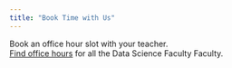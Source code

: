 ```yaml
---
title: "Book Time with Us"
---
```


Book an office hour slot with your teacher. <br>
[Find office hours](https://byuidatascience.github.io/visit/) for all the Data Science Faculty Faculty.
